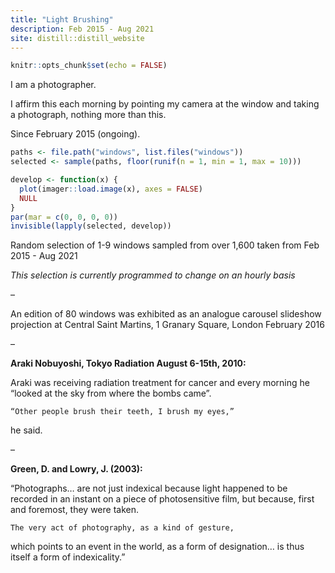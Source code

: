 ```yaml
---
title: "Light Brushing"
description: Feb 2015 - Aug 2021
site: distill::distill_website
---
```


```r
knitr::opts_chunk$set(echo = FALSE)

```

I am a photographer.

I affirm this each morning by pointing my camera at the window and taking a photograph, nothing more than this.

Since February 2015 (ongoing).


```r
paths <- file.path("windows", list.files("windows"))
selected <- sample(paths, floor(runif(n = 1, min = 1, max = 10)))

develop <- function(x) {
  plot(imager::load.image(x), axes = FALSE)
  NULL
}
par(mar = c(0, 0, 0, 0))
invisible(lapply(selected, develop))
```


Random selection of 1-9 windows sampled from over 1,600 taken from Feb 2015 - Aug 2021

*This selection is currently programmed to change on an hourly basis*

--

An edition of 80 windows was exhibited as an analogue carousel slideshow projection at Central Saint Martins, 1 Granary Square, London February 2016

--

**Araki Nobuyoshi, Tokyo Radiation August 6-15th, 2010:**

Araki was receiving radiation treatment for cancer and every morning he “looked at the sky from where the bombs came”.

    “Other people brush their teeth, I brush my eyes,”

he said.

--

**Green, D. and Lowry, J. (2003):**

“Photographs... are not just indexical because light happened to be recorded in an instant on a piece of photosensitive film, but because, first and foremost, they were taken.

    The very act of photography, as a kind of gesture,

which points to an event in the world, as a form of designation... is thus itself a form of indexicality.”
